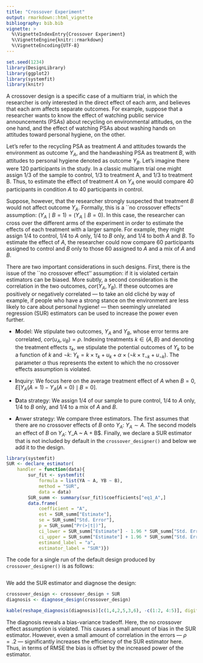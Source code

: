 ```yaml
---
title: "Crossover Experiment"
output: rmarkdown::html_vignette
bibliography: bib.bib
vignette: >
  %\VignetteIndexEntry{Crossover Experiment}
  %\VignetteEngine{knitr::rmarkdown}
  %\VignetteEncoding{UTF-8}
---
```



```r
set.seed(1234)
library(DesignLibrary)
library(ggplot2)
library(systemfit)
library(knitr)
```

A crossover design is a specific case of a multiarm trial, in which the researcher is only interested in the direct effect of each arm, and believes that each arm affects separate outcomes. For example, suppose that a researcher wants to know the effect of watching public service announcements (PSAs) about recycling on environmental attitudes, on the one hand, and the effect of watching PSAs about washing hands on attitudes toward personal hygiene, on the other. 

Let's refer to the recycling PSA as treatment $A$ and attitudes towards the environment as outcome $Y_A$, and the handwashing PSA as treatment $B$, with attitudes to personal hygiene denoted as outcome $Y_B$. Let's imagine there were 120 participants in the study. In a classic multiarm trial one might assign 1/3 of the sample to control, 1/3 to treatment A, and 1/3 to treatment B. Thus, to estimate the effect of treatment $A$  on $Y_A$ one would compare 40 participants in condition $A$ to 40 participants in control. 

Suppose, however, that the researcher strongly suspected that treatment $B$ would not affect outcome $Y_A$. Formally, this is a ``no crossover effects'' assumption: $(Y_A \mid B = 1) = (Y_A \mid B = 0)$. In this case, the researcher can cross over the different arms of the experiment in order to estimate the effects of each treatment with a larger sample. For example, they might assign 1/4 to control, 1/4 to $A$ only, 1/4 to $B$ only, and 1/4 to both $A$ and $B$. To estimate the effect of $A$, the researcher could now compare 60 participants assigned to control and $B$ only to those 60 assigned to $A$ and a mix of $A$ and $B$. 

There are two important considerations in such designs. First, there is the issue of the ``no crossover effect'' assumption: if it is violated certain estimators can be biased. More subtly, a second consideration is the correlation in the two outcomes, $cor(Y_A,Y_B)$. If these outcomes are positively or negatively correlated --- to take an old cliché by way of example, if people who have a strong stance on the environment are less likely to care about personal hygiene! --- then seemingly unrelated regression (SUR) estimators can be used to increase the power even further.   


 - **M**odel: We stipulate two outcomes, $Y_A$ and $Y_B$, whose error terms are correlated, $cor(u_A,u_B) = \rho$. Indexing treatments $k \in \{A,B\}$ and denoting the treatment effects $\tau_k$, we stipulate the potential outcomes of $Y_k$ to be a function of $k$ and $\neg k$: $Y_k = k \times \tau_k + u_k + \alpha \times (\neg k \times \tau_{\neg k} + u_{\neg k})$. The parameter $\alpha$ thus represents the extent to which the no crossover effects assumption is violated.

 - **I**nquiry: We focus here on the average treatment effect of $A$ when $B = 0$, $E[Y_A(A = 1) - Y_A(A = 0) \mid B = 0]$. 
 
 - **D**ata strategy: We assign 1/4 of our sample to pure control, 1/4 to $A$ only, 1/4 to $B$ only, and 1/4 to a mix of $A$ and $B$. 
 
 - **A**nwer strategy: We compare three estimators. The first assumes that there are no crossover effects of $B$ onto $Y_A$: $Y_A \sim A$. The second models an effect of $B$ on $Y_A$: Y_A ~ A + B$. Finally, we declare a SUR estimator that is not included by default in the `crossover_designer()` and below we add it to the design.
```r
library(systemfit)
SUR <- declare_estimator(
	handler = function(data){
		sur_fit <- systemfit(
			formula = list(YA ~ A, YB ~ B),
			method = "SUR",
			data = data)
		SUR_summ <- summary(sur_fit)$coefficients["eq1_A",]
		data.frame(
			coefficient = "A",
			est = SUR_summ["Estimate"],
			se = SUR_summ["Std. Error"],
			p = SUR_summ["Pr(>|t|)"],
			ci_lower = SUR_summ["Estimate"] - 1.96 * SUR_summ["Std. Error"],
			ci_upper = SUR_summ["Estimate"] + 1.96 * SUR_summ["Std. Error"],
			estimand_label = "a",
			estimator_label = "SUR")})
```

The code for a single run of the default design produced by `crossover_designer()` is as follows:

```r
```

We add the SUR estimator and diagnose the design:

```r
crossover_design <- crossover_design + SUR
diagnosis <- diagnose_design(crossover_design)
```

```r
kable(reshape_diagnosis(diagnosis)[c(1,4,2,5,3,6), -c(1:2, 4:5)], digits = 2,row.names = F)
```

The diagnosis reveals a bias-variance tradeoff. Here, the no crossover effect assumption is violated. This causes a small amount of bias in the SUR estimator. However, even a small amount of correlation in the errors --- $\rho = .2$ --- significantly increases the efficiency of the SUR estimator here. Thus, in terms of RMSE the bias is offset by the increased power of the estimator. 











